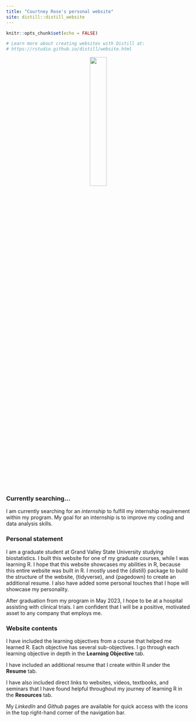 ```yaml
---
title: "Courtney Rose's personal website"
site: distill::distill_website
---
```


```r
knitr::opts_chunk$set(echo = FALSE)

# Learn more about creating websites with Distill at:
# https://rstudio.github.io/distill/website.html

```
<center>

![](~/STA 518/Course Project/Personal-Website/bitmojis/welcome.png){width=30%}

</center>

### Currently searching...
I am currently searching for an *internship* to fulfill my internship requirement within my program. My goal for an internship is to improve my coding and data analysis skills. 

### Personal statement
I am a graduate student at Grand Valley State University studying biostatistics. I built this website for one of my graduate courses, while I was learning R. I hope that this website showcases my abilities in R, because this entire website was built in R. I mostly used the {distill} package to build the structure of the website, {tidyverse}, and {pagedown} to create an additional resume. I also have added some personal touches that I hope will showcase my personality. 

After graduation from my program in May 2023, I hope to be at a hospital assisting with clinical trials. I am confident that I will be a positive, motivated asset to any company that employs me. 


### Website contents

I have included the learning objectives from a course that helped me learned R. Each objective has several sub-objectives. I go through each learning objective in depth in the **Learning Objective** tab.

I have included an additional resume that I create within R under the **Resume** tab. 

I have also included direct links to websites, videos, textbooks, and seminars that I have found helpful throughout my journey of learning R in the **Resources** tab. 

My *LinkedIn* and *Github* pages are available for quick access with the icons in the top right-hand corner of the navigation bar.


